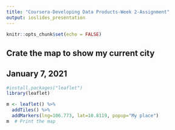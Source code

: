 ```yaml
---
title: "Coursera-Developing Data Products-Week 2-Assignment"
output: ioslides_presentation
---
```


```r
knitr::opts_chunk$set(echo = FALSE)
```



## Crate the map to show my current city
## January 7, 2021
```r
#install.packages("leaflet")
library(leaflet)

m <- leaflet() %>%
  addTiles() %>%
  addMarkers(lng=106.773, lat=10.8119, popup="My place")
m  # Print the map
```

